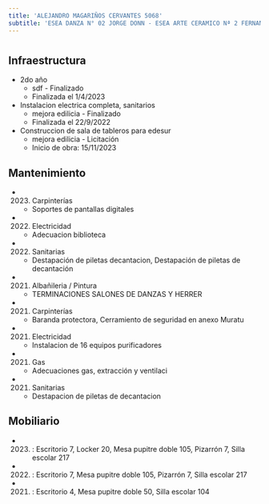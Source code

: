 ```yaml
---
title: 'ALEJANDRO MAGARIÑOS CERVANTES 5068'
subtitle: 'ESEA DANZA N° 02 JORGE DONN - ESEA ARTE CERAMICO Nª 2 FERNANDO ARRANZ'
---
```


#
## Infraestructura

* 2do año 
    + sdf - Finalizado 
    + Finalizada el 1/4/2023 


* Instalacion electrica completa, sanitarios 
    + mejora edilicia - Finalizado 
    + Finalizada el 22/9/2022 


* Construccion de sala de tableros para edesur 
    + mejora edilicia - Licitación 
    + Inicio de obra: 15/11/2023 






## Mantenimiento

*  (2023) Carpinterías 
    + Soportes de pantallas digitales

*  (2022) Electricidad 
    + Adecuacion biblioteca

*  (2022) Sanitarias 
    + Destapación de piletas decantacion, Destapación de piletas de decantación

*  (2021) Albañileria / Pintura 
    + TERMINACIONES SALONES DE DANZAS Y HERRER

*  (2021) Carpinterías 
    + Baranda protectora, Cerramiento de seguridad en anexo Muratu

*  (2021) Electricidad 
    + Instalacion de 16 equipos purificadores

*  (2021) Gas 
    + Adecuaciones gas, extracción y ventilaci

*  (2021) Sanitarias 
    + Destapacion de piletas de decantacion





## Mobiliario

*  (2023) : Escritorio 7, Locker 20, Mesa pupitre doble 105, Pizarrón 7, Silla escolar 217 

*  (2022) : Escritorio 7, Mesa pupitre doble 105, Pizarrón 7, Silla escolar 217 

*  (2021) : Escritorio 4, Mesa pupitre doble 50, Silla escolar 104 



